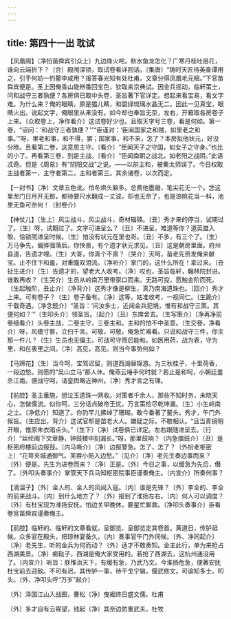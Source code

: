 ```yaml
---
---
---
```

title: 第四十一出 耽试
---

【凤凰阁】〔净扮苗舜宾引众上〕九边烽火咤。秋水鱼龙怎化？广寒丹桂吐层花，谁向云端折下？〔合〕殿闱深锁，取试卷看详回话。〔集唐〕“铸时天匠待英豪谭用之，引手何妨一钓鳌李咸用？报答春光知有处杜甫，文章分得凤凰毛元稹。”下官苗舜宾便是。圣上因俺香山能辨番回宝色，钦取来京典试。因金兵摇动，临轩策士，问和战守三者孰便？各房俱已取中头卷，圣旨著下官详定。想起来看宝易，看文字难。为什么来？俺的眼睛，原是猫儿睛，和碧绿琉璃水晶无二。因此一见真宝，眼睛火出。说起文字，俺眼里从来没有。如今却也奉旨无奈，左右，开箱取各房卷子上来。〔众取卷上，净作看介〕这试卷好少也。且取天字号三卷，看是何如。第一卷，“诏问：‘和战守三者孰便？’”“臣谨对：‘臣闻国家之和贼，如里老之和事。’”呀，里老和事，和不得，罢；国家事，和不来，怎了？本房拟他状元，好没分晓。且看第二卷，这意思主守。〔看介〕“臣闻天子之守国，如女子之守身。”也比的小了。再看第三卷，到是主战。〔看介〕“臣闻南朝之战北，如老阳之战阴。”此语忒奇。但是《周易》有“阴阳交战”之说。——以前主和，被秦太师误了。今日权取主战者第一，主守者第二，主和者第三。其余诸卷，以次而定。

【一封书】〔净〕文章五色讹。怕冬烘头脑多。总费他墨磨，笔尖花无一个。恁这里龙门日月开无那，都待要尺水翻成一丈波。却也无奈了，也是浪桃花当一科，池里无鱼可奈何！〔封卷介〕

【神仗儿】〔生上〕风尘战斗，风尘战斗，奇材辐辏。〔丑〕秀才来的停当，试期过了。〔生〕呀，试期过了。文字可进呈么？〔丑〕不进呈，难道等你？道英雄入彀，恰锁院进呈时候。〔生〕怕没有状元在里也哥。〔丑〕不多，有三个了。〔生〕万马争先，偏骅骝落后。你快禀，有个遗才状元求见。〔丑〕这是朝房里面。府州县道，告遗才哩。〔生〕大哥，你真个不禀？〔哭介〕天呵，苗老先赍发俺来献宝。止不住卞和羞，对重瞳双泪流。〔净听介〕掌门的，这什么所在！拿过来。〔丑扯生进介〕〔生〕告遗才的，望老大人收考。〔净〕哎也，圣旨临轩，翰林院封进。谁敢再收？〔生哭介〕生员从岭南万里带家口而来。无路可投，愿触金阶而死。〔生起触阶，丑止介〕〔净背介〕这秀才像是柳生，真乃南海遗珠也。〔回介〕秀才上来。可有卷子？〔生〕卷子备有。〔净〕这等，姑准收考，一视同仁。〔生跪介〕千载奇遇。〔净念题介〕“圣旨：‘问汝多士，近闻金兵犯境，惟有和战守三策。其便何如？’”〔生叩头介〕领圣旨。〔起介〕〔丑〕东席舍去。〔生写策介〕〔净再净前卷细看介〕头卷主战，二卷主守，三卷主和。主和的怕不中圣意。〔生交卷，净看介〕呀，风檐寸晷，立扫千言。可敬，可敬。俺急忙难看。只说和战守三件，你主那一件儿？〔生〕生员也无偏主。可战可守而后能和。如医用药，战为表，守为里，和在表里之间。〔净〕高见，高见。则当今事势何如？

【马蹄花】〔生〕当今呵，宝驾迟留，则道西湖昼锦游。为三秋桂子，十里荷香，一段边愁。则愿的“吴山立马”那人休。俺燕云唾手何时就？若止是和呵，小朝廷羞杀江南。便战守呵，请銮舆略近神州。〔净〕秀才言之有理。

【前腔】圣主垂旒，想泣玉遗珠一网收。对策者千余人，那些不知时务，未晓天心，怎做儒流。似你呵，三分话点破帝王忧，万言策检尽乾坤漏。〔生〕小生岭南之士。〔净低介〕知道了。你钓竿儿拂绰了珊瑚，敢今番著了鳌头。秀才，午门外候旨。〔生应出，背介〕这试官却是苗老大人。嫌疑之际，不敢相认。“且当青镜明开眼，惟原朱衣暗点头。”〔生下〕〔净〕试卷俱已详定。左右跟随进呈去。〔行介〕“丝纶阁下文章静，钟鼓楼中刻漏长。”呀，那里鼓响？〔内急擂鼓介〕〔丑〕是枢密府楼前边报鼓。〔内马嘶介〕〔净〕边报警急。怎了，怎了？〔外扮老枢密上〕“花萼夹城通御气。芙蓉小苑入边愁。”〔见介〕〔净〕老先生奏边事而来？〔外〕便是。先生为进卷而来？〔净〕正是。〔外〕今日之事，以缓急为先后，僭了。〔外叩头奏事介〕掌管天下兵马知枢密院事臣谨奏俺主。〔内宣介〕所奏何事？

【滴溜子】〔外〕金人的、金人的风闻入寇。〔内〕谁是先锋？〔外〕李全的、李全的前来战斗。〔内〕到什么地方了？〔外〕报到了淮扬左右。〔内〕何人可以调度？〔外〕有杜宝现为淮扬安抚。怕边关早晚休，要星忙厮救。〔净叩头奏事介〕臣看卷官苗舜宾谨奏俺主。

【前腔】临轩的、临轩的文章看就，呈御览、呈御览定其卷首。黄道日，传胪祗候。众多官在殿头，把琼林宴备久。〔内〕奏事官午门外伺候。〔外、净同起介〕〔净〕老先生，听的金兵为何而动？〔外〕适才不敢奏知。金主此行，单为来抢占西湖美景。〔净〕痴鞑子，西湖是俺大家受用的。若抢了西湖去，这杭州通没用了。〔内宣介〕听旨：朕惟治天下，有缓有急，乃武乃文。今淮扬危急，便著安抚杜宝前去迎敌。不可有迟。其传胪一事，待干戈宁辑，偃武修文。可谕知多士。叩头。〔外、净叩头呼“万岁”起介〕

〔外〕泽国江山入战图，曹松〔净〕曳裾终日盛文儒。杜甫

〔外〕多才自有云霄望，钱起〔净〕其奈边防重武夫。杜牧

